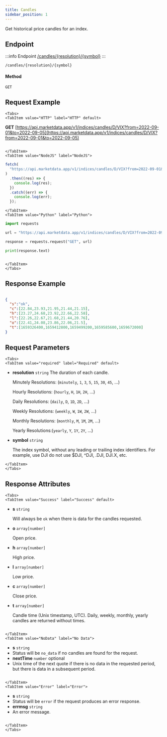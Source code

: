 ```yaml
---
title: Candles
sidebar_position: 1
---
```


Get historical price candles for an index.


## Endpoint

:::info Endpoint
[/candles/{resolution}/{symbol}](/candles/{resolution}/{symbol})
:::

    /candles/{resolution}/{symbol}

#### Method

    GET

## Request Example

```mdx-code-block
<Tabs>
<TabItem value="HTTP" label="HTTP" default>

```

**GET** [https://api.marketdata.app/v1/indices/candles/D/VIX?from=2022-09-01&to=2022-09-05](https://api.marketdata.app/v1/indices/candles/D/VIX?from=2022-09-01&to=2022-09-05)

```mdx-code-block

</TabItem>
<TabItem value="NodeJS" label="NodeJS">

```

```js title="app.js"
fetch(
  "https://api.marketdata.app/v1/indices/candles/D/VIX?from=2022-09-01&to=2022-09-05"
)
  .then((res) => {
    console.log(res);
  })
  .catch((err) => {
    console.log(err);
  });

```

```mdx-code-block
</TabItem>
<TabItem value="Python" label="Python">

```

```python title="app.py"
import requests

url = "https://api.marketdata.app/v1/indices/candles/D/VIX?from=2022-09-01&to=2022-09-05"

response = requests.request("GET", url)

print(response.text)
```

```mdx-code-block

</TabItem>
</Tabs>
```

## Response Example

```json

{
  "s":"ok",
  "c":[22.84,23.93,21.95,21.44,21.15],
  "h":[23.27,24.68,23.92,22.66,22.58],
  "l":[22.26,22.67,21.68,21.44,20.76],
  "o":[22.41,24.08,23.86,22.06,21.5],
  "t":[1659326400,1659412800,1659499200,1659585600,1659672000]
}
```

## Request Parameters

```mdx-code-block
<Tabs>
<TabItem value="required" label="Required" default>
```
- **resolution** `string`
  The duration of each candle.
  
  Minutely Resolutions: (`minutely`, `1`, `3`, `5`, `15`, `30`, `45`, ...)
  
  Hourly Resolutions: (`hourly`, `H`, `1H`, `2H`, ...)
  
  Daily Resolutions: (`daily`, `D`, `1D`, `2D`, ...)
  
  Weekly Resolutions: (`weekly`, `W`, `1W`, `2W`, ...)
  
  Monthly Resolutions: (`monthly`, `M`, `1M`, `2M`, ...)
  
  Yearly Resolutions:(`yearly`, `Y`, `1Y`, `2Y`, ...)
  
- **symbol** `string`

  The index symbol, without any leading or trailing index identifiers. For example, use DJI do not use $DJI, ^DJI, .DJI, DJI.X, etc.
```mdx-code-block
</TabItem>
</Tabs>
```

## Response Attributes

```mdx-code-block
<Tabs>
<TabItem value="Success" label="Success" default>

```
- **s** `string`

  Will always be `ok` when there is data for the candles requested.
  
- **o** `array[number]`
 
  Open price.  
- **h** `array[number]`
 
  High price.
- **l** `array[number]`
 
  Low price.
- **c** `array[number]`
 
  Close price.
- **t** `array[number]`
 
  Candle time (Unix timestamp, UTC). Daily, weekly, monthly, yearly candles are returned without times.
```mdx-code-block

</TabItem>
<TabItem value="NoData" label="No Data">

```
- **s** `string`
- 
  Status will be `no_data` if no candles are found for the request.
- **nextTime** `number` optional
- 
  Unix time of the next quote if there is no data in the requested period, but there is data in a subsequent period.
```mdx-code-block

</TabItem>
<TabItem value="Error" label="Error">

```
- **s** `string`
- 
  Status will be `error` if the request produces an error response.
- **errmsg** `string`
- 
  An error message.
```mdx-code-block

</TabItem>
</Tabs>
```
